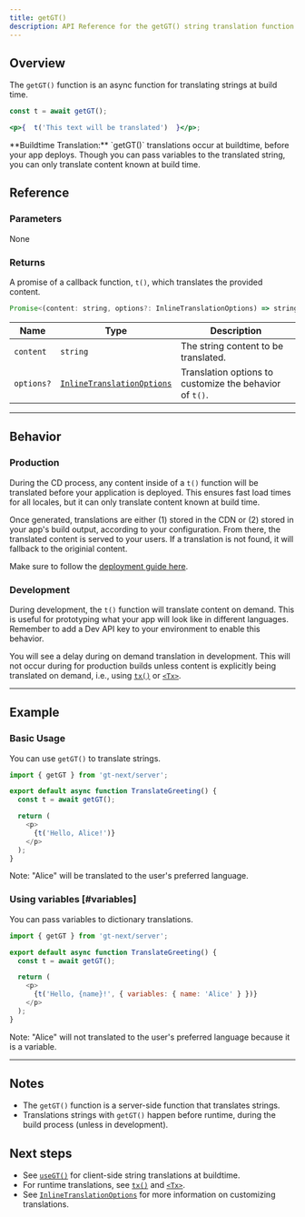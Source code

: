 ```yaml
---
title: getGT()
description: API Reference for the getGT() string translation function
---
```


## Overview

The `getGT()` function is an async function for translating strings at build time.

```jsx
const t = await getGT();

<p>{  t('This text will be translated')  }</p>;
```

<Callout>
**Buildtime Translation:**
`getGT()` translations occur at buildtime, before your app deploys.
Though you can pass variables to the translated string, you can only translate content known at build time.
</Callout>

## Reference
### Parameters
None

### Returns

A promise of a callback function, `t()`, which translates the provided content.

```jsx
Promise<(content: string, options?: InlineTranslationOptions) => string>
```

| Name                  | Type | Description                                                                 |
|-----------------------|--|-----------------------------------------------------------------------------|
| `content`             | `string` | The string content to be translated.                                     |
| `options?`            | [`InlineTranslationOptions`](/docs/next/api/types/InlineTranslationOptions) | Translation options to customize the behavior of `t()`. |

---

## Behavior


### Production
During the CD process, any content inside of a `t()` function will be translated before your application is deployed.
This ensures fast load times for all locales, but it can only translate content known at build time.

Once generated, translations are either (1) stored in the CDN or (2) stored in your app's build output, according to your configuration.
From there, the translated content is served to your users.
If a translation is not found, it will fallback to the originial content.

Make sure to follow the [deployment guide here](/docs/next/tutorials/quickdeploy).

### Development
During development, the `t()` function will translate content on demand.
This is useful for prototyping what your app will look like in different languages.
Remember to add a Dev API key to your environment to enable this behavior.

You will see a delay during on demand translation in development.
This will not occur during for production builds unless content is explicitly being translated on demand,
i.e., using [`tx()`](/docs/next/api/strings/tx) or [`<Tx>`](/docs/next/api/components/tx).

---


## Example

### Basic Usage
You can use `getGT()` to translate strings.

```javascript copy
import { getGT } from 'gt-next/server';

export default async function TranslateGreeting() {
  const t = await getGT();

  return (
    <p>
      {t('Hello, Alice!')}
    </p>
  );
}
```
Note: "Alice" will be translated to the user's preferred language.


### Using variables [#variables]
You can pass variables to dictionary translations.

```javascript copy
import { getGT } from 'gt-next/server';

export default async function TranslateGreeting() {
  const t = await getGT();

  return (
    <p>
      {t('Hello, {name}!', { variables: { name: 'Alice' } })}
    </p>
  );
}
```
Note: "Alice" will not translated to the user's preferred language because it is a variable.

---

## Notes
 * The `getGT()` function is a server-side function that translates strings.
 * Translations strings with `getGT()` happen before runtime, during the build process (unless in development).

## Next steps
 * See [`useGT()`](/docs/next/api/strings/useGT) for client-side string translations at buildtime.
 * For runtime translations, see [`tx()`](/docs/next/api/strings/tx) and [`<Tx>`](/docs/next/api/components/tx).
 * See [`InlineTranslationOptions`](/docs/next/api/types/InlineTranslationOptions) for more information on customizing translations.